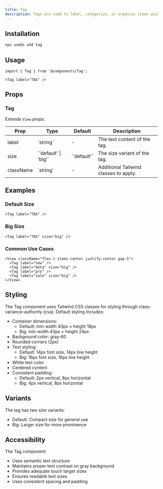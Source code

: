 ```yaml
---
title: Tag
description: Tags are used to label, categorize, or organize items using keywords.
---
```


## Installation

```bash
npx usmds add tag
```

## Usage

```tsx
import { Tag } from '@components/Tag';

<Tag label="TAG" />
```

## Props

### Tag

Extends `View` props.

<table>
  <thead>
    <tr>
      <th>Prop</th>
      <th>Type</th>
      <th>Default</th>
      <th>Description</th>
    </tr>
  </thead>
  <tbody>
    <tr>
      <td>label</td>
      <td>`string`</td>
      <td>-</td>
      <td>The text content of the tag.</td>
    </tr>
    <tr>
      <td>size</td>
      <td>`'default' | 'big'`</td>
      <td>`'default'`</td>
      <td>The size variant of the tag.</td>
    </tr>
    <tr>
      <td>className</td>
      <td>`string`</td>
      <td>-</td>
      <td>Additional Tailwind classes to apply.</td>
    </tr>
  </tbody>
</table>

## Examples

### Default Size

```tsx
<Tag label="TAG" />
```

### Big Size

```tsx
<Tag label="TAG" size="big" />
```

### Common Use Cases

```tsx
<View className="flex-1 items-center justify-center gap-5">
  <Tag label="new" />
  <Tag label="beta" size="big" />
  <Tag label="pro" />
  <Tag label="sale" size="big" />
</View>
```

## Styling

The Tag component uses Tailwind CSS classes for styling through class-variance-authority (cva). Default styling includes:

- Container dimensions:
  - Default: min-width 43px × height 18px
  - Big: min-width 43px × height 24px
- Background color: gray-60
- Rounded corners (2px)
- Text styling:
  - Default: 14px font size, 14px line height
  - Big: 16px font size, 16px line height
- White text color
- Centered content
- Consistent padding:
  - Default: 2px vertical, 8px horizontal
  - Big: 4px vertical, 8px horizontal

## Variants

The tag has two size variants:
- Default: Compact size for general use
- Big: Larger size for more prominence

## Accessibility

The Tag component:
- Uses semantic text structure
- Maintains proper text contrast on gray background
- Provides adequate touch target sizes
- Ensures readable text sizes
- Uses consistent spacing and padding